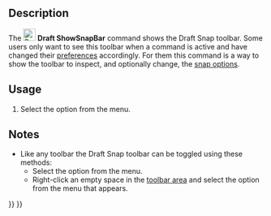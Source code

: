 <languages/>
<translate>

<!--T:6-->
{{Docnav
|[[Draft_Heal|Heal]]
|[[Draft_Tray|Tray]]
|[[Draft_Workbench|Draft]]
|IconL=Draft_Heal.svg
|IconR=
|IconC=Workbench_Draft.svg
}}

<!--T:1-->
{{GuiCommand
|Name=Draft ShowSnapBar
|MenuLocation=Utilities → Show Snap Toolbar
|Workbenches=[[Draft_Workbench|Draft]]
|SeeAlso=[[Draft_Snap|Draft Snap]]
}}

==Description== <!--T:9--> 

<!--T:2-->
The [[Image:Draft_ShowSnapBar.svg|24px]] '''Draft ShowSnapBar''' command shows the Draft Snap toolbar. Some users only want to see this toolbar when a command is active and have changed their [[Draft_Snap#Preferences|preferences]] accordingly. For them this command is a way to show the toolbar to inspect, and optionally change, the [[Draft_Snap|snap options]].

==Usage== <!--T:3-->

<!--T:4-->
# Select the {{MenuCommand|Utilities → [[Image:Draft_ShowSnapBar.svg|16px]] Show Snap Toolbar}} option from the menu.

==Notes== <!--T:10-->

<!--T:11-->
* Like any toolbar the Draft Snap toolbar can be toggled using these methods:
** Select the {{MenuCommand|View → Toolbars → Draft Snap}} option from the menu.
** Right-click an empty space in the [[Interface|toolbar area]] and select the {{MenuCommand|Draft Snap}} option from the menu that appears.


<!--T:5-->
{{Docnav
|[[Draft_Heal|Heal]]
|[[Draft_Tray|Tray]]
|[[Draft_Workbench|Draft]]
|IconL=Draft_Heal.svg
|IconR=
|IconC=Workbench_Draft.svg
}}

</translate>
{{Draft Tools navi{{#translation:}}}}
{{Userdocnavi{{#translation:}}}}